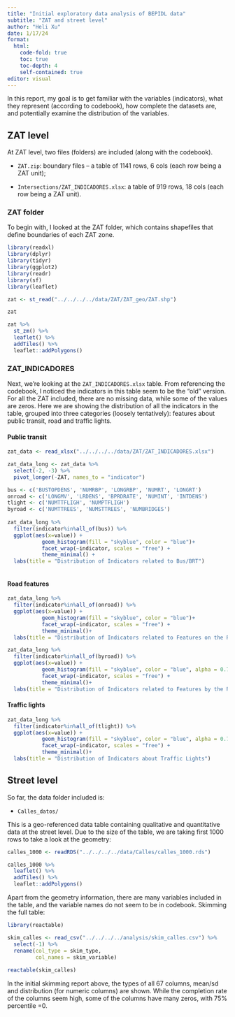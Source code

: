 ```yaml
---
title: "Initial exploratory data analysis of BEPIDL data"
subtitle: "ZAT and street level"
author: "Heli Xu"
date: 1/17/24
format: 
  html:
    code-fold: true
    toc: true
    toc-depth: 4
    self-contained: true
editor: visual
---
```


In this report, my goal is to get familiar with the variables (indicators), what they represent (according to codebook), how complete the datasets are, and potentially examine the distribution of the variables.

## ZAT level

At ZAT level, two files (folders) are included (along with the codebook).

-   `ZAT.zip`: boundary files – a table of 1141 rows, 6 cols (each row being a ZAT unit);

-   `Intersections/ZAT_INDICADORES.xlsx`: a table of 919 rows, 18 cols (each row being a ZAT unit).

### ZAT folder

To begin with, I looked at the ZAT folder, which contains shapefiles that define boundaries of each ZAT zone.

```r
library(readxl)
library(dplyr)
library(tidyr)
library(ggplot2)
library(readr)
library(sf)
library(leaflet)

zat <- st_read("../../../../data/ZAT/ZAT_geo/ZAT.shp")

zat

zat %>%
  st_zm() %>% 
  leaflet() %>%
  addTiles() %>%
  leaflet::addPolygons()


```

### ZAT_INDICADORES

Next, we're looking at the `ZAT_INDICADORES.xlsx` table. From referencing the codebook, I noticed the indicators in this table seem to be the "old" version. For all the ZAT included, there are no missing data, while some of the values are zeros. Here we are showing the distribution of all the indicators in the table, grouped into three categories (loosely tentatively): features about public transit, road and traffic lights.

#### Public transit

```r
zat_data <- read_xlsx("../../../../data/ZAT/ZAT_INDICADORES.xlsx")

zat_data_long <- zat_data %>% 
  select(-2, -3) %>% 
  pivot_longer(-ZAT, names_to = "indicator")

bus <- c('BUSTOPDENS', 'NUMRBP', 'LONGRBP', 'NUMRT', 'LONGRT')
onroad <- c('LONGMV', 'LRDENS', 'BPRDRATE', 'NUMINT', 'INTDENS')
tlight <- c('NUMTTFLIGH', 'NUMPTFLIGH')
byroad <- c('NUMTTREES', 'NUMSTTREES', 'NUMBRIDGES')
  
zat_data_long %>% 
  filter(indicator%in%all_of(bus)) %>% 
  ggplot(aes(x=value)) +
           geom_histogram(fill = "skyblue", color = "blue")+
           facet_wrap(~indicator, scales = "free") +
           theme_minimal() +
  labs(title = "Distribution of Indicators related to Bus/BRT")
  
```

#### Road features

```r
zat_data_long %>% 
  filter(indicator%in%all_of(onroad)) %>% 
  ggplot(aes(x=value)) +
           geom_histogram(fill = "skyblue", color = "blue")+
           facet_wrap(~indicator, scales = "free") +
           theme_minimal()+
  labs(title = "Distribution of Indicators related to Features on the Road")
```

```r
zat_data_long %>% 
  filter(indicator%in%all_of(byroad)) %>% 
  ggplot(aes(x=value)) +
           geom_histogram(fill = "skyblue", color = "blue", alpha = 0.7)+
           facet_wrap(~indicator, scales = "free") +
           theme_minimal()+
  labs(title = "Distribution of Indicators related to Features by the Road")
```

#### Traffic lights

```r
zat_data_long %>% 
  filter(indicator%in%all_of(tlight)) %>% 
  ggplot(aes(x=value)) +
           geom_histogram(fill = "skyblue", color = "blue", alpha = 0.7)+
           facet_wrap(~indicator, scales = "free") +
           theme_minimal()+
  labs(title = "Distribution of Indicators about Traffic Lights")
```

## Street level

So far, the data folder included is:

-   `Calles_datos/`

This is a geo-referenced data table containing qualitative and quantitative data at the street level. Due to the size of the table, we are taking first 1000 rows to take a look at the geometry:

```r
calles_1000 <- readRDS("../../../../data/Calles/calles_1000.rds")

calles_1000 %>% 
  leaflet() %>% 
  addTiles() %>% 
  leaflet::addPolygons()

```

Apart from the geometry information, there are many variables included in the table, and the variable names do not seem to be in codebook. Skimming the full table:

```r
library(reactable)

skim_calles <- read_csv("../../../../analysis/skim_calles.csv") %>% 
  select(-1) %>% 
  rename(col_type = skim_type,
         col_names = skim_variable)
         
reactable(skim_calles) 
```

In the initial skimming report above, the types of all 67 columns, mean/sd and distribution (for numeric columns) are shown. While the completion rate of the columns seem high, some of the columns have many zeros, with 75% percentile =0.

